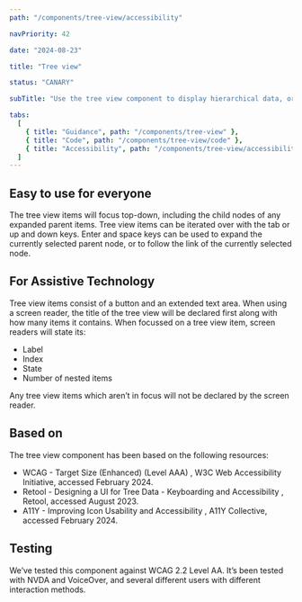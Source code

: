 ```yaml
---
path: "/components/tree-view/accessibility"

navPriority: 42

date: "2024-08-23"

title: "Tree view"

status: "CANARY"

subTitle: "Use the tree view component to display hierarchical data, or provide navigation, within a tree structure."

tabs:
  [
    { title: "Guidance", path: "/components/tree-view" },
    { title: "Code", path: "/components/tree-view/code" },
    { title: "Accessibility", path: "/components/tree-view/accessibility" },
  ]
---
```


## Easy to use for everyone

The tree view items will focus top-down, including the child nodes of any expanded parent items.
Tree view items can be iterated over with the tab or up and down keys.
Enter and space keys can be used to expand the currently selected parent node, or to follow the link of the currently selected node.

## For Assistive Technology

Tree view items consist of a button and an extended text area. When using a screen reader, the title of the tree view will be declared first along with how many items it contains.
When focussed on a tree view item, screen readers will state its:

<ul>
  <li>Label</li>
  <li>Index</li>
  <li>State</li>
  <li>Number of nested items</li>
</ul>
Any tree view items which aren’t in focus will not be declared by the screen reader.

## Based on

The tree view component has been based on the following resources:

<ul>
  <li>
    <ic-link
      target="_blank"
      href="https://www.w3.org/WAI/WCAG22/Understanding/target-size-enhanced.html"
      rel="noreferer noopener nofollow"
    >
      WCAG - Target Size (Enhanced) (Level AAA)
    </ic-link>
    , W3C Web Accessibility Initiative, accessed February 2024.
  </li>
  <li>
    <ic-link
      target="_blank"
      href="https://retool.com/blog/designing-a-ui-for-tree-data#keyboarding-and-accessibility"
      rel="noreferer noopener nofollow"
    >
      Retool - Designing a UI for Tree Data - Keyboarding and Accessibility
    </ic-link>
    , Retool, accessed August 2023.
  </li>
  <li>
    <ic-link
      target="_blank"
      href="https://www.a11y-collective.com/blog/icon-usability-and-accessibility/"
      rel="noreferer noopener nofollow"
    >
      A11Y - Improving Icon Usability and Accessibility
    </ic-link>
    , A11Y Collective, accessed February 2024.
  </li>
</ul>

## Testing

We’ve tested this component against WCAG 2.2 Level AA. It’s been tested with NVDA and VoiceOver, and several different users with different interaction methods.
